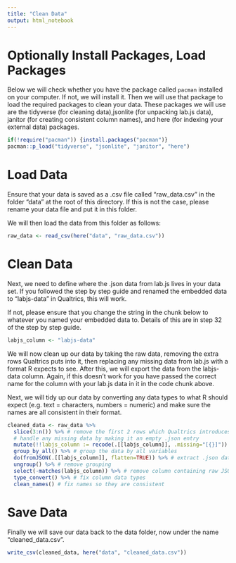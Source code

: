 ```yaml
---
title: "Clean Data"
output: html_notebook
---
```


# Optionally Install Packages, Load Packages

Below we will check whether you have the package called `pacman` installed on your computer. If not, we will install it. Then we will use that package to load the required packages to clean your data. These packages we will use are the tidyverse (for cleaning data),jsonlite (for unpacking lab.js data), janitor (for creating consistent column names), and here (for indexing your external data) packages.

```r
if(!require("pacman")) {install.packages("pacman")}
pacman::p_load("tidyverse", "jsonlite", "janitor", "here")
```

# Load Data

Ensure that your data is saved as a .csv file called "raw_data.csv" in the folder "data" at the root of this directory. If this is not the case, please rename your data file and put it in this folder. 

We will then load the data from this folder as follows:

```r
raw_data <- read_csv(here("data", "raw_data.csv"))
```

# Clean Data

Next, we need to define where the .json data from lab.js lives in your data set. If you followed the step by step guide and renamed the embedded data to "labjs-data" in Qualtrics, this will work. 

If not, please ensure that you change the string in the chunk below to whatever you named your embedded data to. Details of this are in step 32 of the step by step guide.

```r
labjs_column <- "labjs-data"
```

We will now clean up our data by taking the raw data, removing the extra rows Qualtrics puts into it, then replacing any missing data from lab.js with a format R expects to see. After this, we will export the data from the labjs-data column. Again, if this doesn't work for you have passed the correct name for the column with your lab.js data in it in the code chunk above. 

Next, we will tidy up our data by converting any data types to what R should expect (e.g. text = characters, numbers = numeric) and make sure the names are all consistent in their format.

```r
cleaned_data <- raw_data %>% 
  slice(3:n()) %>% # remove the first 2 rows which Qualtrics introduces
  # handle any missing data by making it an empty .json entry
  mutate(!!labjs_column := recode(.[[labjs_column]], .missing="[{}]")) %>%
  group_by_all() %>% # group the data by all variables
  do(fromJSON(.[[labjs_column]], flatten=TRUE)) %>% # extract .json data from the variables
  ungroup() %>% # remove grouping
  select(-matches(labjs_column)) %>% # remove column containing raw JSON
  type_convert() %>% # fix column data types
  clean_names() # fix names so they are consistent
```

# Save Data

Finally we will save our data back to the data folder, now under the name "cleaned_data.csv".

```r
write_csv(cleaned_data, here("data", "cleaned_data.csv"))
```
